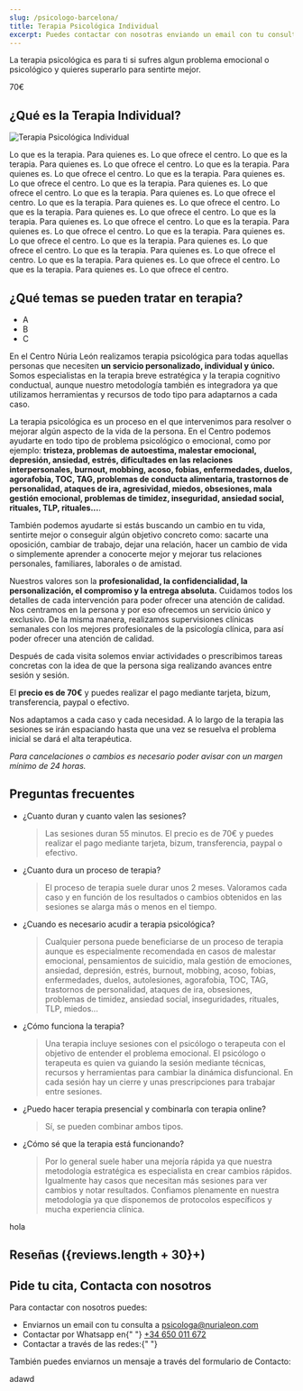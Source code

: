 ```yaml
---
slug: /psicologo-barcelona/
title: Terapia Psicológica Individual
excerpt: Puedes contactar con nosotras enviando un email con tu consulta a psicologa@nurialeon.com, seguirnos en redes sociales o escribir un mensaje a través del formulario de contacto.
---
```



La terapia psicológica es para ti si sufres algun problema emocional o psicológico y quieres superarlo para sentirte mejor.

<div class="inline-flex grow flex-col items-center justify-start gap-2 rounded-lg border-2 border-brand-300 bg-brand-50 p-4 sm:basis-1/3 lg:basis-0 lg:gap-4">
  <span>70€</span>
</div>

## ¿Qué es la Terapia Individual?

<div class="columns-2">
  <Image
    alt="Terapia Psicológica Individual"
    src="https://placehold.co/600x400/EEE/31343C"
    width={600}
    height={400}
    class="m-0"
  />
  <p>
    Lo que es la terapia. Para quienes es. Lo que ofrece el centro. Lo que es la
    terapia. Para quienes es. Lo que ofrece el centro. Lo que es la terapia.
    Para quienes es. Lo que ofrece el centro. Lo que es la terapia. Para quienes
    es. Lo que ofrece el centro. Lo que es la terapia. Para quienes es. Lo que
    ofrece el centro. Lo que es la terapia. Para quienes es. Lo que ofrece el
    centro. Lo que es la terapia. Para quienes es. Lo que ofrece el centro. Lo
    que es la terapia. Para quienes es. Lo que ofrece el centro. Lo que es la
    terapia. Para quienes es. Lo que ofrece el centro. Lo que es la terapia.
    Para quienes es. Lo que ofrece el centro. Lo que es la terapia. Para quienes
    es. Lo que ofrece el centro. Lo que es la terapia. Para quienes es. Lo que
    ofrece el centro. Lo que es la terapia. Para quienes es. Lo que ofrece el
    centro. Lo que es la terapia. Para quienes es. Lo que ofrece el centro. Lo
    que es la terapia. Para quienes es. Lo que ofrece el centro.
  </p>
</div>

## ¿Qué temas se pueden tratar en terapia?

- A
- B
- C

En el Centro Núria León realizamos terapia psicológica para todas aquellas personas que necesiten **un servicio personalizado, individual y único.**
Somos especialistas en la terapia breve estratégica y la terapia cognitivo conductual, aunque nuestro metodología también es integradora ya que utilizamos herramientas y recursos de todo tipo para adaptarnos a cada caso.

La terapia psicológica es un proceso en el que intervenimos para resolver o mejorar algún aspecto de la vida de la persona. En el Centro podemos ayudarte en todo tipo de problema psicológico o emocional, como por ejemplo: **tristeza, problemas de autoestima, malestar emocional, depresión, ansiedad, estrés, dificultades en las relaciones interpersonales, burnout, mobbing, acoso, fobias, enfermedades, duelos, agorafobia, TOC, TAG, problemas de conducta alimentaria, trastornos de personalidad, ataques de ira, agresividad, miedos, obsesiones, mala gestión emocional, problemas de timidez, inseguridad, ansiedad social, rituales, TLP, rituales...**.

También podemos ayudarte si estás buscando un cambio en tu vida, sentirte mejor o conseguir algún objetivo concreto como: sacarte una oposición, cambiar de trabajo, dejar una relación, hacer un cambio de vida o simplemente aprender a conocerte mejor y mejorar tus relaciones personales, familiares, laborales o de amistad.

Nuestros valores son la **profesionalidad, la confidencialidad, la personalización, el compromiso y la entrega absoluta.** Cuidamos todos los detalles de cada intervención para poder ofrecer una atención de calidad. Nos centramos en la persona y por eso ofrecemos un servicio único y exclusivo. De la misma manera, realizamos supervisiones clínicas semanales con los mejores profesionales de la psicología clínica, para así poder ofrecer una atención de calidad.

Después de cada visita solemos enviar actividades o prescribimos tareas concretas con la idea de que la persona siga realizando avances entre sesión y sesión.

El **precio es de 70€** y puedes realizar el pago mediante tarjeta, bizum, transferencia, paypal o efectivo.

Nos adaptamos a cada caso y cada necesidad. A lo largo de la terapia las sesiones se irán espaciando hasta que una vez se resuelva el problema inicial se dará el alta terapéutica.

_Para cancelaciones o cambios es necesario poder avisar con un margen mínimo de 24 horas._


<ComoEsLaTerapia />

## Preguntas frecuentes

<div class="faq">

- ¿Cuanto duran y cuanto valen las sesiones?

  > Las sesiones duran 55 minutos. El precio es de 70€ y puedes realizar el pago mediante tarjeta, bizum, transferencia, paypal o efectivo.

- ¿Cuanto dura un proceso de terapia?

  > El proceso de terapia suele durar unos 2 meses. Valoramos cada caso y en función de los resultados o cambios obtenidos en las sesiones se alarga más o menos en el tiempo.

- ¿Cuando es necesario acudir a terapia psicológica?

  > Cualquier persona puede beneficiarse de un proceso de terapia aunque es especialmente recomendada en casos de malestar emocional, pensamientos de suicidio, mala gestión de emociones, ansiedad, depresión, estrés, burnout, mobbing, acoso, fobias, enfermedades, duelos, autolesiones, agorafobia, TOC, TAG, trastornos de personalidad, ataques de ira, obsesiones, problemas de timidez, ansiedad social, inseguridades, rituales, TLP, miedos...

- ¿Cómo funciona la terapia?

  > Una terapia incluye sesiones con el psicólogo o terapeuta con el objetivo de entender el problema emocional. El psicólogo o terapeuta es quien va guiando la sesión mediante técnicas, recursos y herramientas para cambiar la dinámica disfuncional. En cada sesión hay un cierre y unas prescripciones para trabajar entre sesiones.

- ¿Puedo hacer terapia presencial y combinarla con terapia online?

  > Sí, se pueden combinar ambos tipos.

- ¿Cómo sé que la terapia está funcionando?

  > Por lo general suele haber una mejoría rápida ya que nuestra metodología estratégica es especialista en crear cambios rápidos. Igualmente hay casos que necesitan más sesiones para ver cambios y notar resultados. Confiamos plenamente en nuestra metodología ya que disponemos de protocolos específicos y mucha experiencia clínica.

</div>


hola

<RawHTML>
  <div class="flex flex-col gap-x-12 md:flex-row">
    <div class="basis-1/2">
      <h2>Reseñas ({reviews.length + 30}+)</h2>
      <Reviews />
    </div>
    <div class="basis-1/2">
      <h2>Pide tu cita, Contacta con nosotros</h2>
      <div class="mb-4">
        <p class="m-0">Para contactar con nosotros puedes:</p>
        <ul class="mt-2 list-disc *:m-0 *:ml-8">
          <li>
            Enviarnos un email con tu consulta a
            <a
              class="a-link inline-flex items-center gap-px"
              href="mailto:psicologa@nurialeon.com"
            >
              <Email class="text-[18px]" />
              psicologa@nurialeon.com
            </a>
          </li>
          <li>
            Contactar por Whatsapp en{" "}
            <a
              href="https://wa.me/34650011672"
              target="_blank"
              rel="noopener"
              class="a-link inline-flex items-center gap-px"
            >
              <Whatsapp class="text-[18px]" />
              +34 650 011 672
            </a>
          </li>
          <li>
            Contactar a través de las redes:{" "}
            <span class="ml-4">
              <SocialNetworks />
            </span>
          </li>
        </ul>
        <p>
          También puedes enviarnos un mensaje a través del formulario de
          Contacto:
        </p>
      </div>
      <ContactForm />
    </div>
  </div>
</RawHTML>

adawd
